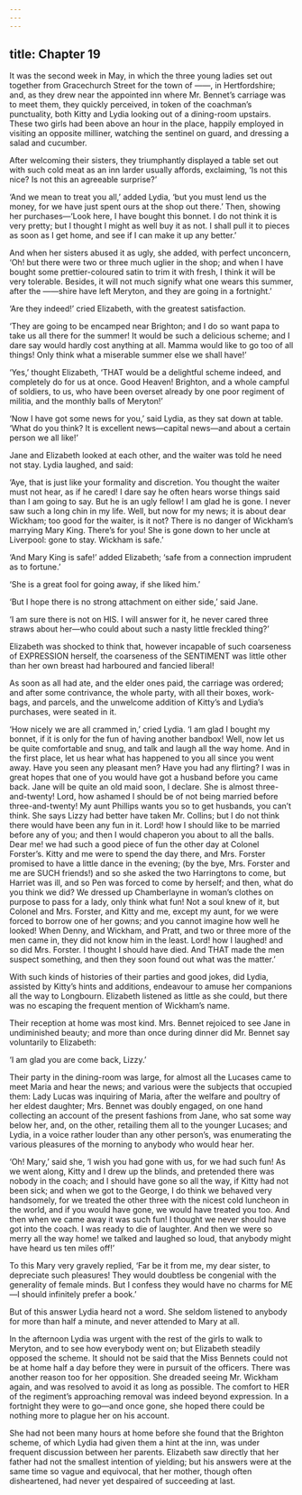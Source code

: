 ```yaml
---
---
---
```

title: Chapter 19
---

It was the second week in May, in which the three young ladies set out together from Gracechurch Street for the town of ——, in Hertfordshire; and, as they drew near the appointed inn where Mr. Bennet’s carriage was to meet them, they quickly perceived, in token of the coachman’s punctuality, both Kitty and Lydia looking out of a dining-room upstairs. These two girls had been above an hour in the place, happily employed in visiting an opposite milliner, watching the sentinel on guard, and dressing a salad and cucumber.

After welcoming their sisters, they triumphantly displayed a table set out with such cold meat as an inn larder usually affords, exclaiming, ‘Is not this nice? Is not this an agreeable surprise?’

‘And we mean to treat you all,’ added Lydia, ‘but you must lend us the money, for we have just spent ours at the shop out there.’ Then, showing her purchases—‘Look here, I have bought this bonnet. I do not think it is very pretty; but I thought I might as well buy it as not. I shall pull it to pieces as soon as I get home, and see if I can make it up any better.’

And when her sisters abused it as ugly, she added, with perfect unconcern, ‘Oh! but there were two or three much uglier in the shop; and when I have bought some prettier-coloured satin to trim it with fresh, I think it will be very tolerable. Besides, it will not much signify what one wears this summer, after the ——shire have left Meryton, and they are going in a fortnight.’

‘Are they indeed!’ cried Elizabeth, with the greatest satisfaction.

‘They are going to be encamped near Brighton; and I do so want papa to take us all there for the summer! It would be such a delicious scheme; and I dare say would hardly cost anything at all. Mamma would like to go too of all things! Only think what a miserable summer else we shall have!’

‘Yes,’ thought Elizabeth, ‘THAT would be a delightful scheme indeed, and completely do for us at once. Good Heaven! Brighton, and a whole campful of soldiers, to us, who have been overset already by one poor regiment of militia, and the monthly balls of Meryton!’

‘Now I have got some news for you,’ said Lydia, as they sat down at table. ‘What do you think? It is excellent news—capital news—and about a certain person we all like!’

Jane and Elizabeth looked at each other, and the waiter was told he need not stay. Lydia laughed, and said:

‘Aye, that is just like your formality and discretion. You thought the waiter must not hear, as if he cared! I dare say he often hears worse things said than I am going to say. But he is an ugly fellow! I am glad he is gone. I never saw such a long chin in my life. Well, but now for my news; it is about dear Wickham; too good for the waiter, is it not? There is no danger of Wickham’s marrying Mary King. There’s for you! She is gone down to her uncle at Liverpool: gone to stay. Wickham is safe.’

‘And Mary King is safe!’ added Elizabeth; ‘safe from a connection imprudent as to fortune.’

‘She is a great fool for going away, if she liked him.’

‘But I hope there is no strong attachment on either side,’ said Jane.

‘I am sure there is not on HIS. I will answer for it, he never cared three straws about her—who could about such a nasty little freckled thing?’

Elizabeth was shocked to think that, however incapable of such coarseness of EXPRESSION herself, the coarseness of the SENTIMENT was little other than her own breast had harboured and fancied liberal!

As soon as all had ate, and the elder ones paid, the carriage was ordered; and after some contrivance, the whole party, with all their boxes, work-bags, and parcels, and the unwelcome addition of Kitty’s and Lydia’s purchases, were seated in it.

‘How nicely we are all crammed in,’ cried Lydia. ‘I am glad I bought my bonnet, if it is only for the fun of having another bandbox! Well, now let us be quite comfortable and snug, and talk and laugh all the way home. And in the first place, let us hear what has happened to you all since you went away. Have you seen any pleasant men? Have you had any flirting? I was in great hopes that one of you would have got a husband before you came back. Jane will be quite an old maid soon, I declare. She is almost three-and-twenty! Lord, how ashamed I should be of not being married before three-and-twenty! My aunt Phillips wants you so to get husbands, you can’t think. She says Lizzy had better have taken Mr. Collins; but I do not think there would have been any fun in it. Lord! how I should like to be married before any of you; and then I would chaperon you about to all the balls. Dear me! we had such a good piece of fun the other day at Colonel Forster’s. Kitty and me were to spend the day there, and Mrs. Forster promised to have a little dance in the evening; (by the bye, Mrs. Forster and me are SUCH friends!) and so she asked the two Harringtons to come, but Harriet was ill, and so Pen was forced to come by herself; and then, what do you think we did? We dressed up Chamberlayne in woman’s clothes on purpose to pass for a lady, only think what fun! Not a soul knew of it, but Colonel and Mrs. Forster, and Kitty and me, except my aunt, for we were forced to borrow one of her gowns; and you cannot imagine how well he looked! When Denny, and Wickham, and Pratt, and two or three more of the men came in, they did not know him in the least. Lord! how I laughed! and so did Mrs. Forster. I thought I should have died. And THAT made the men suspect something, and then they soon found out what was the matter.’

With such kinds of histories of their parties and good jokes, did Lydia, assisted by Kitty’s hints and additions, endeavour to amuse her companions all the way to Longbourn. Elizabeth listened as little as she could, but there was no escaping the frequent mention of Wickham’s name.

Their reception at home was most kind. Mrs. Bennet rejoiced to see Jane in undiminished beauty; and more than once during dinner did Mr. Bennet say voluntarily to Elizabeth:

‘I am glad you are come back, Lizzy.’

Their party in the dining-room was large, for almost all the Lucases came to meet Maria and hear the news; and various were the subjects that occupied them: Lady Lucas was inquiring of Maria, after the welfare and poultry of her eldest daughter; Mrs. Bennet was doubly engaged, on one hand collecting an account of the present fashions from Jane, who sat some way below her, and, on the other, retailing them all to the younger Lucases; and Lydia, in a voice rather louder than any other person’s, was enumerating the various pleasures of the morning to anybody who would hear her.

‘Oh! Mary,’ said she, ‘I wish you had gone with us, for we had such fun! As we went along, Kitty and I drew up the blinds, and pretended there was nobody in the coach; and I should have gone so all the way, if Kitty had not been sick; and when we got to the George, I do think we behaved very handsomely, for we treated the other three with the nicest cold luncheon in the world, and if you would have gone, we would have treated you too. And then when we came away it was such fun! I thought we never should have got into the coach. I was ready to die of laughter. And then we were so merry all the way home! we talked and laughed so loud, that anybody might have heard us ten miles off!’

To this Mary very gravely replied, ‘Far be it from me, my dear sister, to depreciate such pleasures! They would doubtless be congenial with the generality of female minds. But I confess they would have no charms for ME—I should infinitely prefer a book.’

But of this answer Lydia heard not a word. She seldom listened to anybody for more than half a minute, and never attended to Mary at all.

In the afternoon Lydia was urgent with the rest of the girls to walk to Meryton, and to see how everybody went on; but Elizabeth steadily opposed the scheme. It should not be said that the Miss Bennets could not be at home half a day before they were in pursuit of the officers. There was another reason too for her opposition. She dreaded seeing Mr. Wickham again, and was resolved to avoid it as long as possible. The comfort to HER of the regiment’s approaching removal was indeed beyond expression. In a fortnight they were to go—and once gone, she hoped there could be nothing more to plague her on his account.

She had not been many hours at home before she found that the Brighton scheme, of which Lydia had given them a hint at the inn, was under frequent discussion between her parents. Elizabeth saw directly that her father had not the smallest intention of yielding; but his answers were at the same time so vague and equivocal, that her mother, though often disheartened, had never yet despaired of succeeding at last.